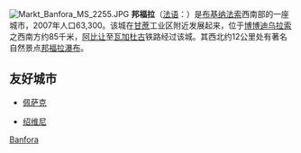 [[File:Markt_Banfora_MS_2255.JPG|thumb]]
'''邦福拉'''（[[法语|法语]]：'''{{lang|fr|Banfora}}'''）是[[布基纳法索|布基纳法索]]西南部的一座城市，2007年人口63,300。该城在[[甘蔗|甘蔗]]工业区附近发展起来，位于[[博博迪乌拉索|博博迪乌拉索]]之西南方约85千米，[[阿比让|阿比让]]至[[瓦加杜古|瓦加杜古]]铁路经过该城。其西北约12公里处有著名自然景点[[邦福拉瀑布|邦福拉瀑布]]。

==友好城市==
* {{FRA}} [[佩萨克|佩萨克]]
* {{FRA}} [[绍维尼|绍维尼]]
{{Authority control}}
{{BurkinaFaso-geo-stub}}

{{coord|10|38|N|4|46|W|region:BF_type:city|display=title}}

[[Category:布基纳法索城市|Banfora]]